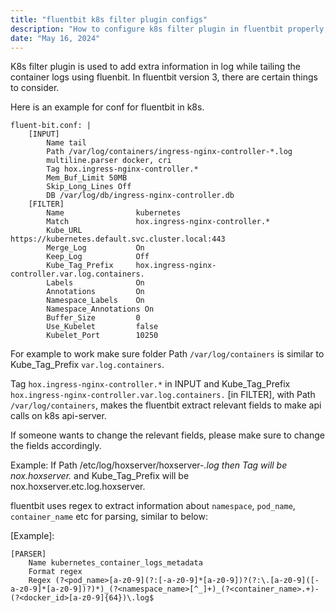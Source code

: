 ```yaml
---
title: "fluentbit k8s filter plugin configs"
description: "How to configure k8s filter plugin in fluentbit properly, to add extra information on each log"
date: "May 16, 2024"
---
```


K8s filter plugin is used to add extra information in log while tailing the container logs using fluenbit. In fluentbit version 3, there are certain things to consider.

Here is an example for conf for fluentbit in k8s.
```
fluent-bit.conf: |
    [INPUT]
        Name tail
        Path /var/log/containers/ingress-nginx-controller-*.log
        multiline.parser docker, cri
        Tag hox.ingress-nginx-controller.*
        Mem_Buf_Limit 50MB
        Skip_Long_Lines Off
        DB /var/log/db/ingress-nginx-controller.db
    [FILTER]
        Name                kubernetes
        Match               hox.ingress-nginx-controller.*
        Kube_URL            https://kubernetes.default.svc.cluster.local:443
        Merge_Log           On
        Keep_Log            Off
        Kube_Tag_Prefix     hox.ingress-nginx-controller.var.log.containers.
        Labels              On
        Annotations         On
        Namespace_Labels    On
        Namespace_Annotations On
        Buffer_Size         0
        Use_Kubelet         false
        Kubelet_Port        10250
```

For example to work make sure folder Path `/var/log/containers` is similar to Kube_Tag_Prefix `var.log.containers`.

Tag `hox.ingress-nginx-controller.*` in INPUT and Kube_Tag_Prefix `hox.ingress-nginx-controller.var.log.containers.` [in FILTER], with Path `/var/log/containers`, makes the fluentbit extract relevant fields to make api calls on k8s api-server.

If someone wants to change the relevant fields, please make sure to change the fields accordingly.

Example:
If Path /etc/log/hoxserver/hoxserver-*.log
then Tag will be nox.hoxserver.*
and Kube_Tag_Prefix will be nox.hoxserver.etc.log.hoxserver.

fluentbit uses regex to extract information about `namespace`, `pod_name`, `container_name` etc for parsing, similar to below:

[Example]:
```
[PARSER]
    Name kubernetes_container_logs_metadata
    Format regex
    Regex (?<pod_name>[a-z0-9](?:[-a-z0-9]*[a-z0-9])?(?:\.[a-z0-9]([-a-z0-9]*[a-z0-9])?)*)_(?<namespace_name>[^_]+)_(?<container_name>.+)-(?<docker_id>[a-z0-9]{64})\.log$
```
